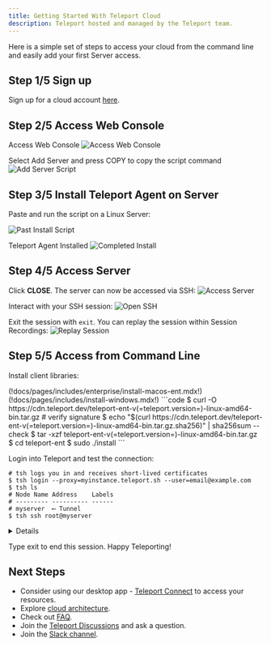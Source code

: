 ```yaml
---
title: Getting Started With Teleport Cloud
description: Teleport hosted and managed by the Teleport team.
---
```


Here is a simple set of steps to access your cloud from the command line and easily add your first Server access.

## Step 1/5 Sign up

Sign up for a cloud account [here](https://goteleport.com/signup/).

## Step 2/5 Access Web Console

Access Web Console
![Access Web Console](../../../img/cloud/homepage-1.png)

Select Add Server and press COPY to copy the script command
![Add Server Script](../../../img/cloud/addserver-2.png)

## Step 3/5 Install Teleport Agent on Server

Paste and run the script on a Linux Server:

![Past Install Script](../../../img/cloud/runscript-3.png)

Teleport Agent Installed
![Completed Install](../../../img/cloud/completed-script-4.png)

## Step 4/5 Access Server

Click **CLOSE**.  The server can now be accessed via SSH:
![Access Server](../../../img/cloud/online-session-5.png)

Interact with your SSH session:
![Open SSH](../../../img/cloud/online-ssh-5.png)

Exit the session with `exit`. You can replay the session within Session Recordings:
![Replay Session](../../../img/cloud/online-replay-5.png)

## Step 5/5 Access from Command Line

Install client libraries:

<Tabs>
  <TabItem label="MacOS">
(!docs/pages/includes/enterprise/install-macos-ent.mdx!)
  </TabItem>
  <TabItem label="Windows">
(!docs/pages/includes/install-windows.mdx!)
  </TabItem>

  <TabItem label="Linux">
    ```code
    $ curl -O https://cdn.teleport.dev/teleport-ent-v(=teleport.version=)-linux-amd64-bin.tar.gz
    # verify signature 
    $ echo "$(curl  https://cdn.teleport.dev/teleport-ent-v(=teleport.version=)-linux-amd64-bin.tar.gz.sha256)" | sha256sum --check
    $ tar -xzf teleport-ent-v(=teleport.version=)-linux-amd64-bin.tar.gz
    $ cd teleport-ent
    $ sudo ./install
    ```
  </TabItem>
</Tabs>

Login into Teleport and test the connection:

```code
# tsh logs you in and receives short-lived certificates
$ tsh login --proxy=myinstance.teleport.sh --user=email@example.com
$ tsh ls
# Node Name Address    Labels 
# --------- ---------- ------ 
# myserver  ⟵ Tunnel     
$ tsh ssh root@myserver
```

<Details title="Not seeing Nodes?" opened={false}>

(!docs/pages/includes/node-logins.mdx!)

</Details>

Type exit to end this session.  Happy Teleporting!

## Next Steps

- Consider using our desktop app - [Teleport Connect](../../connect-your-client/teleport-connect.mdx) to access your resources.
- Explore [cloud architecture](./architecture.mdx).
- Check out [FAQ](./faq.mdx).
- Join the [Teleport Discussions](https://github.com/gravitational/teleport/discussions) and ask a question.
- Join the [Slack channel](https://goteleport.com/slack).
